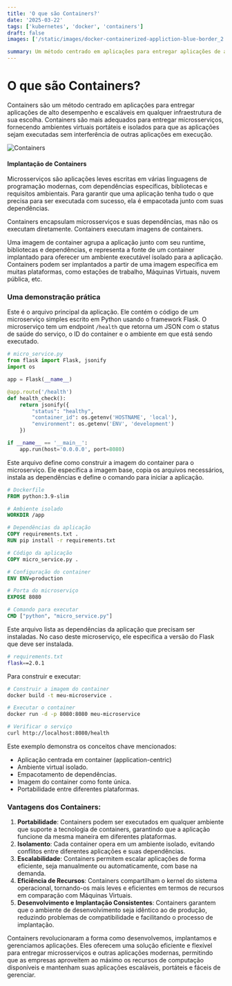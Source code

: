 ```yaml
---
title: 'O que são Containers?'
date: '2025-03-22'
tags: ['kubernetes', 'docker', 'containers']
draft: false
images: ['/static/images/docker-containerized-appliction-blue-border_2.png']

summary: Um método centrado em aplicações para entregar aplicações de alto desempenho e escaláveis em qualquer infraestrutura de sua escolha.
---
```


# O que são Containers?

Containers são um método centrado em aplicações para entregar aplicações de alto desempenho e escaláveis em qualquer infraestrutura de sua escolha. Containers são mais adequados para entregar microsserviços, fornecendo ambientes virtuais portáteis e isolados para que as aplicações sejam executadas sem interferência de outras aplicações em execução.

![Containers](https://www.docker.com/app/uploads/2021/11/docker-containerized-appliction-blue-border_2.png)

#### Implantação de Containers

Microsserviços são aplicações leves escritas em várias linguagens de programação modernas, com dependências específicas, bibliotecas e requisitos ambientais. Para garantir que uma aplicação tenha tudo o que precisa para ser executada com sucesso, ela é empacotada junto com suas dependências.

Containers encapsulam microsserviços e suas dependências, mas não os executam diretamente. Containers executam imagens de containers.

Uma imagem de container agrupa a aplicação junto com seu runtime, bibliotecas e dependências, e representa a fonte de um container implantado para oferecer um ambiente executável isolado para a aplicação. Containers podem ser implantados a partir de uma imagem específica em muitas plataformas, como estações de trabalho, Máquinas Virtuais, nuvem pública, etc.

### Uma demonstração prática

Este é o arquivo principal da aplicação. Ele contém o código de um microserviço simples escrito em Python usando o framework Flask. O microserviço tem um endpoint `/health` que retorna um JSON com o status de saúde do serviço, o ID do container e o ambiente em que está sendo executado.

```python
# micro_service.py
from flask import Flask, jsonify
import os

app = Flask(__name__)

@app.route('/health')
def health_check():
    return jsonify({
        "status": "healthy",
        "container_id": os.getenv('HOSTNAME', 'local'),
        "environment": os.getenv('ENV', 'development')
    })

if __name__ == '__main__':
    app.run(host='0.0.0.0', port=8080)
```

Este arquivo define como construir a imagem do container para o microserviço. Ele especifica a imagem base, copia os arquivos necessários, instala as dependências e define o comando para iniciar a aplicação.

```dockerfile
# Dockerfile
FROM python:3.9-slim

# Ambiente isolado
WORKDIR /app

# Dependências da aplicação
COPY requirements.txt .
RUN pip install -r requirements.txt

# Código da aplicação
COPY micro_service.py .

# Configuração do container
ENV ENV=production

# Porta do microserviço
EXPOSE 8080

# Comando para executar
CMD ["python", "micro_service.py"]
```

Este arquivo lista as dependências da aplicação que precisam ser instaladas. No caso deste microserviço, ele especifica a versão do Flask que deve ser instalada.

```bash
# requirements.txt
flask==2.0.1
```

Para construir e executar:

```bash
# Construir a imagem do container
docker build -t meu-microservice .

# Executar o container
docker run -d -p 8080:8080 meu-microservice

# Verificar o serviço
curl http://localhost:8080/health
```

Este exemplo demonstra os conceitos chave mencionados:

- Aplicação centrada em container (application-centric)
- Ambiente virtual isolado.
- Empacotamento de dependências.
- Imagem do container como fonte única.
- Portabilidade entre diferentes plataformas.

### Vantagens dos Containers:

1. **Portabilidade**: Containers podem ser executados em qualquer ambiente que suporte a tecnologia de containers, garantindo que a aplicação funcione da mesma maneira em diferentes plataformas.
2. **Isolamento**: Cada container opera em um ambiente isolado, evitando conflitos entre diferentes aplicações e suas dependências.
3. **Escalabilidade**: Containers permitem escalar aplicações de forma eficiente, seja manualmente ou automaticamente, com base na demanda.
4. **Eficiência de Recursos**: Containers compartilham o kernel do sistema operacional, tornando-os mais leves e eficientes em termos de recursos em comparação com Máquinas Virtuais.
5. **Desenvolvimento e Implantação Consistentes**: Containers garantem que o ambiente de desenvolvimento seja idêntico ao de produção, reduzindo problemas de compatibilidade e facilitando o processo de implantação.

Containers revolucionaram a forma como desenvolvemos, implantamos e gerenciamos aplicações. Eles oferecem uma solução eficiente e flexível para entregar microsserviços e outras aplicações modernas, permitindo que as empresas aproveitem ao máximo os recursos de computação disponíveis e mantenham suas aplicações escaláveis, portáteis e fáceis de gerenciar.
